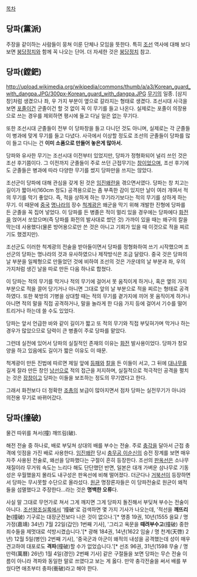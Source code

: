 [[목차]]

== 당파(黨派) ==
주장을 같이하는 사람들이 뭉쳐 이룬 단체나 모임을 뜻한다. 특히 [[조선]] 역사에 대해 보다 보면 [[붕당]]정치와 함께 꼭 나오는 단어. 더 자세한 것은 [[붕당]]정치 참고.

== 당파(鏜鈀) ==
http://upload.wikimedia.org/wikipedia/commons/thumb/a/a3/Korean_guard_with_dangpa.JPG/300px-Korean_guard_with_dangpa.JPG
[[무기]]의 일종. [삼지창]처럼 생겼으나 좌, 우 가지 부분이 옆으로 갈라지는 형태로 생겼다. 조선시대 사극을 보면 [[포졸]]이건 군졸이건 할 것 없이 꼭 이 무기를 들고 나온다. 실제로는 포졸이 의장용으로 쓰는 경우를 제외하면 평시에 들고 다닐 일은 없는 무기다. 

또한 조선시대 군졸들이 전부 이 당파창을 들고 다니던 것도 아니며, 실제로는 각 군졸들이 병과에 맞게 무기를 들고 다녔다. 사극에서 이상할 정도로 조선의 군졸들이 당파를 많이 들고 다니는 건 '''이미 소품으로 만들어 놓은게 많아서.''' 

당파와 유사한 무기는 조선시대 이전부터 있었지만, 당파가 정형화되어 널리 쓰인 것은 조선 후기쯤이다. 그 이전까지 군졸들이 주로 쓰던 근접무기는 [[창]]이었으며, 조선 후기에도 군졸들은 병과에 따라 다양한 무기를 썼지 당파만을 쓰지는 않았다.

조선군이 당파에 대해 관심을 갖게 된 것은 [[임진왜란]]을 겪으면서였다. 당파는 창 치고는 길이가 짧아서(160cm 정도) 공격용으로는 좀 부족한 감이 있지만 날이 여러 개여서 적의 무기를 막기 좋았다. 즉, 적을 상하게 하는 무기라기보다는 적의 무기를 상하게 하는 무기. 이 때문에 [[중국]] [[명]]나라의 장수 [[척계광]]은 왜군을 막기 위해 개발한 진형에 당파를 든 군졸을 꼭 집어 넣었다. 이 당파를 든 병졸은 적이 멀리 있을 경우에는 당파에다 [[화전]]을 얹어서 쏘았으며(즉 당파를 화전의 발사대로 썼던 것) 가까이 있을 때는 왜구의 칼을 막는데 사용했다(물론 방어용으로만 쓴 것은 아니고 기회가 있을 때 이것으로 적을 찌르기도 했겠지만).

조선군도 이러한 척계광의 전술을 받아들이면서 당파를 정형화하여 쓰기 시작했으며 조선군의 당파는 명나라의 것과 유사하였으나 제작방식은 조금 달랐다. 중국 것은 당파의 날 부분을 일체형으로 만들었던 것에 비하여 조선의 것은 가운데의 날 부분과 좌, 우의 가지처럼 생긴 날을 따로 만든 다음 하나로 합쳤다.

이 당파는 적의 무기를 막거나 적의 무기에 걸어서 못 움직이게 하거나, 혹은 옆의 가지 부분으로 적을 끌어 당기거나 아니면 그대로 앞의 날 부분으로 적을 찌르는 형태로 공격하였다. 또한 북방의 기병을 상대할 때는 적의 무기를 곁가지에 끼어 못 움직이게 하거나 아니면 적의 말을 직접 공격하거나, 말을 놀라게 한 다음 가지 등에 걸어서 기수를 떨어트리거나 하는데 쓸 수도 있었다.

당파는 앞서 언급한 바와 같이 길이가 짧고 또 적의 무기와 직접 부딪혀가며 막거나 하는 경우가 많았으므로 담력이 큰 병졸이 주로 당파를 맡았다.

그런데 실전에 있어서 당파의 실질적인 존재의 이유는 [[화전]] 발사용이었다. 당파가 창모양을 하고 있음에도 길이가 짧은 이유도 이 때문. 

척계광이 만든 진법에 따르면 제일 앞에 [[등패]]와 [[칼]]을 든 이들이 서고, 그 뒤에 [[대나무]]를 길게 잘라 만든 창인 [[낭선]]으로 적의 접근을 저지하며, 실질적으로 적극적인 공격을 펼치는 것은 [[장창]]이고 당파는 이들을 보조하는 정도의 무기였다고 한다. 

그래서 화전보다 더 정확한 [[조총]]의 보급이 많아지면서 점차 당파는 실전무기가 아니라 의전용 무기로 바뀌어갔다.

== 당파(撞破) ==
물건 따위를 쳐서(撞) 깨뜨림(破).

해전 전술 중 하나로, 배로 부딪쳐 상대의 배를 부수는 전술. 주로 [[충각]]을 달아서 근접 충격에 잇점을 가진 배로 사용한다. [[임진왜란]] 당시 [[충무공 이순신]]의 승전 장계를 보면 매우 자주 사용된 전술로, 왜선을 당파했다는 구절이 흔히 등장한다. 조선의 [[판옥선]]은 소나무 재질이라 무거워 속도는 느리다 해도 단단했던 반면, 일본은 대개 가벼운 삼나무로 기동성은 우월했을지 몰라도 내구성은 판옥선에 비해 떨어졌다. 더군다나 [[거북선]]이 등장하면서 당파는 무시못할 수단으로 올라섰다. [[원균]] 명장론자들은 이 당파전술로 원균이 왜적들을 섬멸했다고 주장한다...라는 것은 '''명백한 오류'''다.

사실 말 그대로 무언가로 쳐서 그게 깨지면 그게 당파지 돌진해서 부딪쳐 부수는 전술이 아니다. [[조선왕조실록]]에서 '撞破'로 검색하면 몇 가지 기사가 나오는데, '적선을 '''깨뜨리는'''(撞破) 기구로는 대장군전보다 나은 것이 없으나.'[* 명종 19권, 10년(1555 을묘 / 명 가정(嘉靖) 34년) 7월 22일(갑인) 1번째 기사], '그리고 옥문을 '''때려부수고'''(撞破) 중한 죄수들을 제멋대로 석방시켰습니다.'[* 광해 184권, 14년(1622 임술 / 명 천계(天啓) 2년) 12월 5일(병인) 2번째 기사], '중국군과 아군이 왜적의 내성을 공격했는데 성이 매우 견고하여 대포로도 '''격파'''(撞破)할 수가 없었습니다.'[* 선조 96권, 31년(1598 무술 / 명 만력(萬曆) 26년) 1월 4일(경인) 2번째 기사] 같은 구절들을 보면 당파는 무슨 전술 이름이 아니라 격파와 동일한 말로 쓰였다고 보는 게 옳다. 만약 충각전술을 써서 배를 부쉈다면 애초부터 충파(衝破)라고 해야 한다.
